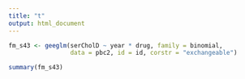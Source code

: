 ```yaml
---
title: "t"
output: html_document
---
```


```r
fm_s43 <- geeglm(serCholD ~ year * drug, family = binomial, 
                 data = pbc2, id = id, corstr = "exchangeable")

summary(fm_s43)
```
